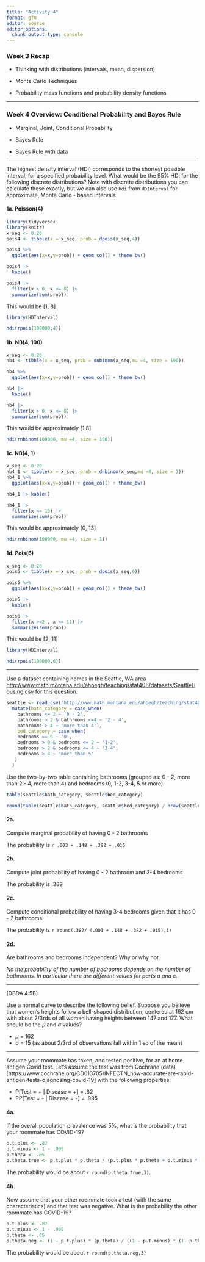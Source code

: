 ```yaml
---
title: "Activity 4"
format: gfm
editor: source
editor_options: 
  chunk_output_type: console
---
```


### Week 3 Recap

-   Thinking with distributions (intervals, mean, dispersion)

-   Monte Carlo Techniques

-   Probability mass functions and probability density functions

------------------------------------------------------------------------

### Week 4 Overview: Conditional Probability and Bayes Rule

-   Marginal, Joint, Conditional Probability

-   Bayes Rule

-   Bayes Rule with data

------------------------------------------------------------------------


The highest density interval (HDI) corresponds to the shortest possible interval, for a specified probability level. What would be the 95% HDI for the following discrete distributions? Note with discrete distributions you can calculate these exactly, but we can also use `hdi` from `HDInterval` for approximate, Monte Carlo - based intervals

#### 1a. Poisson(4)

```r
library(tidyverse)
library(knitr)
x_seq <- 0:20
pois4 <- tibble(x = x_seq, prob = dpois(x_seq,4)) 

pois4 %>%
  ggplot(aes(x=x,y=prob)) + geom_col() + theme_bw()

pois4 |>
  kable()

pois4 |>
  filter(x > 0, x <= 8) |>
  summarize(sum(prob))

```

This would be [1, 8]

```r
library(HDInterval)

hdi(rpois(100000,4))

```


#### 1b. NB(4, 100)

```r
x_seq <- 0:20
nb4 <- tibble(x = x_seq, prob = dnbinom(x_seq,mu =4, size = 100)) 

nb4 %>%
  ggplot(aes(x=x,y=prob)) + geom_col() + theme_bw()

nb4 |>
  kable()

nb4 |>
  filter(x > 0, x <= 8) |>
  summarize(sum(prob))
```

This would be approximately [1,8]


```r
hdi(rnbinom(100000, mu =4, size = 100))
```

#### 1c. NB(4, 1)

```r
x_seq <- 0:20
nb4_1 <- tibble(x = x_seq, prob = dnbinom(x_seq,mu =4, size = 1)) 
nb4_1 %>%
  ggplot(aes(x=x,y=prob)) + geom_col() + theme_bw()

nb4_1 |> kable()

nb4_1 |>
  filter(x <= 13) |>
  summarize(sum(prob))
```


This would be approximately [0, 13]

```r
hdi(rnbinom(100000, mu =4, size = 1))
```

#### 1d. Pois(6)

```r
x_seq <- 0:20
pois6 <- tibble(x = x_seq, prob = dpois(x_seq,6)) 

pois6 %>%
  ggplot(aes(x=x,y=prob)) + geom_col() + theme_bw()

pois6 |>
  kable()

pois6 |>
  filter(x >=2 , x <= 11) |>
  summarize(sum(prob))

```

This would be [2, 11]

```r
library(HDInterval)

hdi(rpois(100000,6))

```

---

Use a dataset containing homes in the Seattle, WA area [http://www.math.montana.edu/ahoegh/teaching/stat408/datasets/SeattleHousing.csv](http://www.math.montana.edu/ahoegh/teaching/stat408/datasets/SeattleHousing.csv) for this question.

```r
seattle <- read_csv('http://www.math.montana.edu/ahoegh/teaching/stat408/datasets/SeattleHousing.csv') %>%
  mutate(bath_category = case_when(
    bathrooms <= 2 ~ '0 - 2',
    bathrooms > 2 & bathrooms <=4 ~ '2 - 4',
    bathrooms > 4 ~ 'more than 4'),
    bed_category = case_when(
    bedrooms == 0 ~ '0',
    bedrooms > 0 & bedrooms <= 2 ~ '1-2',
    bedrooms > 2 & bedrooms <= 4 ~ '3-4',
    bedrooms > 4 ~ 'more than 5'
   )
  )
```


Use the two-by-two table containing bathrooms (grouped as: 0 - 2, more than 2 - 4, more than 4) and bedrooms (0, 1-2, 3-4, 5 or more).
```r
table(seattle$bath_category, seattle$bed_category) 
```


```r
round(table(seattle$bath_category, seattle$bed_category) / nrow(seattle),3)
```


#### 2a.
Compute marginal probability of having 0 - 2 bathrooms

The probability is `r .003 + .148 + .382 + .015`

#### 2b. 
Compute joint probability of having 0 - 2 bathroom and  3-4 bedrooms

The probability is .382

#### 2c. 
Compute conditional probability of having 3-4 bedrooms given that it has 0 - 2 bathrooms

The probability is `r round(.382/ (.003 + .148 + .382 + .015),3)`


#### 2d. 
Are bathrooms and bedrooms independent? Why or why not.

*No the probability of the number of bedrooms depends on the number of bathrooms. In particular there are different values for parts a and c.*


---

(DBDA 4.5B)

Use a normal curve to describe the following belief. Suppose you believe that women's heights follow a bell-shaped distribution, centered at 162 cm with about 2/3rds of all women having heights between 147 and 177. What should be the $\mu$ and $\sigma$ values?

- $\mu$ = 162
- $\sigma$ = 15 (as about 2/3rd of observations fall within 1 sd of the mean)

---

Assume your roommate has taken, and tested positive, for an at home antigen Covid test. Let's assume the test was from Cochrane (data)[https://www.cochrane.org/CD013705/INFECTN_how-accurate-are-rapid-antigen-tests-diagnosing-covid-19] with the following properties:

- P[Test = + | Disease = +] = .82
- PP[Test = - | Disease = -] = .995

#### 4a.

If the overall population prevalence was 5%, what is the probability that your roommate has COVID-19?


```r
p.t.plus <- .82
p.t.minus <- 1 - .995
p.theta <- .05
p.theta.true <- p.t.plus * p.theta / (p.t.plus * p.theta + p.t.minus * (1 - p.theta))
```
The probability would be about `r round(p.theta.true,3)`.

#### 4b.

Now assume that your other roommate took a test (with the same characteristics) and that test was negative. What is the probability the other roommate has COVID-19?


```r
p.t.plus <- .82
p.t.minus <- 1 - .995
p.theta <- .05
p.theta.neg <- (1 - p.t.plus) * (p.theta) / ((1 - p.t.minus) * (1- p.theta) + (1 - p.t.plus) * (p.theta))
```

The probability would be about `r round(p.theta.neg,3)`